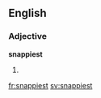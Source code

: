 ==English==

===Adjective===
'''snappiest'''
# {{superlative of|snappy}}

[[fr:snappiest]]
[[sv:snappiest]]